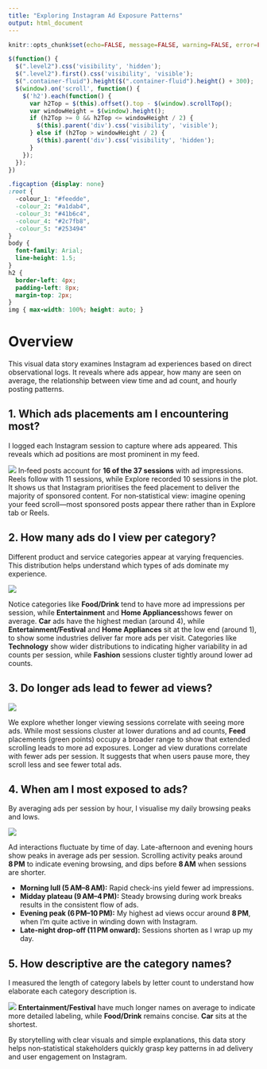 ```yaml
---
title: "Exploring Instagram Ad Exposure Patterns"
output: html_document
---
```


<script src="https://code.jquery.com/jquery-3.7.1.min.js" integrity="sha256-/JqT3SQfawRcv/BIHPThkBvs0OEvtFFmqPF/lYI/Cxo=" crossorigin="anonymous"></script>

```r
knitr::opts_chunk$set(echo=FALSE, message=FALSE, warning=FALSE, error=FALSE)
```

```js
$(function() {
  $(".level2").css('visibility', 'hidden');
  $(".level2").first().css('visibility', 'visible');
  $(".container-fluid").height($(".container-fluid").height() + 300);
  $(window).on('scroll', function() {
    $('h2').each(function() {
      var h2Top = $(this).offset().top - $(window).scrollTop();
      var windowHeight = $(window).height();
      if (h2Top >= 0 && h2Top <= windowHeight / 2) {
        $(this).parent('div').css('visibility', 'visible');
      } else if (h2Top > windowHeight / 2) {
        $(this).parent('div').css('visibility', 'hidden');
      }
    });
  });
})
```

```css
.figcaption {display: none}
:root {
  -colour_1: "#feedde",  
  -colour_2: "#a1dab4",
  -colour_3: "#41b6c4",
  -colour_4: "#2c7fb8",
  -colour_5: "#253494"   
}
body {
  font-family: Arial;
  line-height: 1.5;
}
h2 {
  border-left: 4px;
  padding-left: 8px;
  margin-top: 2px;
}
img { max-width: 100%; height: auto; }
```

# Overview
This visual data story examines Instagram ad experiences based on direct observational logs. It reveals where ads appear, how many are seen on average, the relationship between view time and ad count, and hourly posting patterns.

## 1. Which ads placements am I encountering most?
I logged each Instagram session to capture where ads appeared. This reveals which ad positions are most prominent in my feed.

![](/Users/jameschoi/Library/CloudStorage/OneDrive-TheUniversityofAuckland/2025 S1/stats 220/Project4/plot1.png)
In‑feed posts account for **16 of the 37 sessions** with ad impressions. Reels follow with 11 sessions, while Explore recorded 10 sessions in the plot. It shows us that Instagram prioritises the feed placement to deliver the majority of sponsored content. For non‑statistical view: imagine opening your feed scroll—most sponsored posts appear there rather than in Explore tab or Reels.


## 2. How many ads do I view per category?

Different product and service categories appear at varying frequencies. This distribution helps understand which types of ads dominate my experience.

![](/Users/jameschoi/Library/CloudStorage/OneDrive-TheUniversityofAuckland/2025 S1/stats 220/Project4/plot2.png)

Notice categories like **Food/Drink** tend to have more ad impressions per session, while **Entertainment** and **Home Appliances**shows fewer on average. **Car** ads have the highest median (around 4), while **Entertainment/Festival** and **Home Appliances** sit at the low end (around 1), to show some industries deliver far more ads per visit. Categories like **Technology** show wider distributions to indicating higher variability in ad counts per session, while **Fashion** sessions cluster tightly around lower ad counts.

## 3. Do longer ads lead to fewer ad views?

![](/Users/jameschoi/Library/CloudStorage/OneDrive-TheUniversityofAuckland/2025 S1/stats 220/Project4/plot3.png)

We explore whether longer viewing sessions correlate with seeing more ads. While most sessions cluster at lower durations and ad counts, **Feed** placements (green points) occupy a broader range to show that extended scrolling leads to more ad exposures. Longer ad view durations correlate with fewer ads per session. It suggests that when users pause more, they scroll less and see fewer total ads.

## 4. When am I most exposed to ads?
By averaging ads per session by hour, I visualise my daily browsing peaks and lows.

![](/Users/jameschoi/Library/CloudStorage/OneDrive-TheUniversityofAuckland/2025 S1/stats 220/Project4/plot4.png)

Ad interactions fluctuate by time of day. Late-afternoon and evening hours show peaks in average ads per session. Scrolling activity peaks around **8 PM** to indicate evening browsing, and dips before **8 AM** when sessions are shorter.

- **Morning lull (5 AM–8 AM):** Rapid check-ins yield fewer ad impressions.
- **Midday plateau (9 AM–4 PM):** Steady browsing during work breaks results in the consistent flow of ads.
- **Evening peak (6 PM–10 PM):** My highest ad views occur around **8 PM**, when I’m quite active in winding down with Instagram.
- **Late-night drop-off (11 PM onward):** Sessions shorten as I wrap up my day.

## 5. How descriptive are the category names?
I measured the length of category labels by letter count to understand how elaborate each category description is.

![](/Users/jameschoi/Library/CloudStorage/OneDrive-TheUniversityofAuckland/2025 S1/stats 220/Project4/plot5.png)
**Entertainment/Festival** have much longer names on average to indicate more detailed labeling, while **Food/Drink** remains concise. **Car** sits at the shortest.

By storytelling with clear visuals and simple explanations, this data story helps non‑statistical stakeholders quickly grasp key patterns in ad delivery and user engagement on Instagram.








